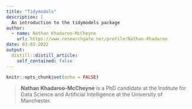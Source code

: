 ```yaml
---
title: "Tidymodels"
description: |
  An introduction to the tidymodels package 
author:
  - name: Nathan Khadaroo-McCheyne
    url: https://www.researchgate.net/profile/Nathan-Khadaroo
date: 03-03-2022
output:
  distill::distill_article:
    self_contained: false
---
```



```r
knitr::opts_chunk$set(echo = FALSE)
```

> **Nathan Khadaroo-McCheyne** is a PhD candidate at the Institute for Data Science and Artificial Intelligence at the University of Manchester.




